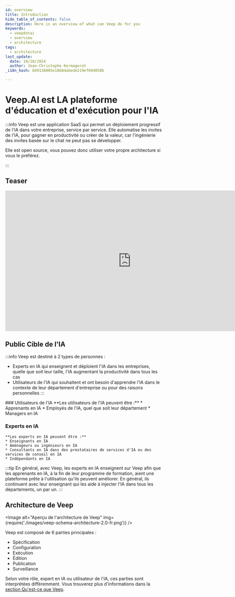 ```yaml
---
id: overview
title: Introduction
hide_table_of_contents: false
description: Here is an overview of what can Veep do for you
keywords:
  - veepdotai
  - overview
  - architecture
tags:
  - architecture
last_update:
  date: 10/28/2024
  author: Jean-Christophe Kermagoret
_i18n_hash: b99138005e1868dabede219ef69d058b

---
```

# Veep.AI est LA plateforme d'éducation et d'exécution pour l'IA

:::info
Veep est une application SaaS qui permet un déploiement progressif de l'IA dans votre entreprise, service par service. Elle automatise les invites de l'IA, pour gagner en productivité ou créer de la valeur, car l'ingénierie des invites basée sur le chat ne peut pas se développer.

Elle est open source, vous pouvez donc utiliser votre propre architecture si vous le préférez.

:::

## Teaser
<center>
<iframe width="800" height="448" title="Lecteur vidéo YouTube"
  src="https://www.youtube.com/embed/e6Zw30R8CWU?si=LNRzUtEzPjf_5oAE"
  frameborder="0" allow="accelerometer; autoplay; clipboard-write; encrypted-media; gyroscope; picture-in-picture; web-share"
  referrerpolicy="strict-origin-when-cross-origin" allowfullscreen>
</iframe>
</center>

## Public Cible de l'IA

:::info
Veep est destiné à 2 types de personnes :
* Experts en IA qui enseignent et déploient l'IA dans les entreprises, quelle que soit leur taille, l'IA augmentant la productivité dans tous les cas
* Utilisateurs de l'IA qui souhaitent et ont besoin d'apprendre l'IA dans le contexte de leur département d'entreprise ou pour des raisons personnelles
:::

<Columns>
  <Column className='text--left'>
### Utilisateurs de l'IA
    **Les utilisateurs de l'IA peuvent être :**
    * Apprenants en IA
    * Employés de l'IA, quel que soit leur département
    * Managers en IA
  </Column>
  <Column className='vertical-align--center text--left'>

### Experts en IA
    **Les experts en IA peuvent être :**
    * Enseignants en IA
    * Aménageurs ou ingénieurs en IA
    * Consultants en IA dans des prestataires de services d'IA ou des services de conseil en IA
    * Indépendants en IA

  </Column>
</Columns>

:::tip
En général, avec Veep, les experts en IA enseignent sur Veep afin que les apprenants en IA, à la fin de leur programme de formation, aient une plateforme prête à l'utilisation qu'ils peuvent améliorer. En général, ils continuent avec leur enseignant qui les aide à injecter l'IA dans tous les départements, un par un.
:::

## Architecture de Veep

<div class="zoom">


<Image alt="Aperçu de l'architecture de Veep" img={require('./images/veep-schema-architecture-2.0-fr.png')} />

</div>

Veep est composé de 6 parties principales : 

* Spécification
* Configuration
* Exécution
* Édition
* Publication
* Surveillance

Selon votre rôle, expert en IA ou utilisateur de l'IA, ces parties sont interprétées différemment. Vous trouverez plus d'informations dans la [section Qu'est-ce que Veep](app/part-overview).

